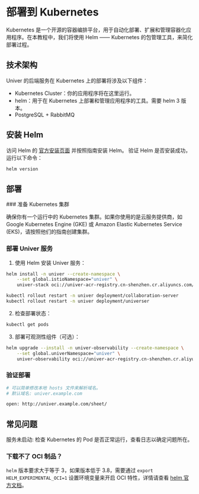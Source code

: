 
# 部署到 Kubernetes

<BadgeGroup values={[UniverTypes.GENERAL]} value={UniverTypes.GENERAL} />

Kubernetes 是一个开源的容器编排平台，用于自动化部署、扩展和管理容器化应用程序。在本教程中，我们将使用 Helm —— Kubernetes 的包管理工具，来简化部署过程。

## 技术架构

Univer 的后端服务在 Kubernetes 上的部署将涉及以下组件：

- Kubernetes Cluster：你的应用程序将在这里运行。
- helm：用于在 Kubernetes 上部署和管理应用程序的工具。需要 helm 3 版本。
- PostgreSQL + RabbitMQ

## 安装 Helm

访问 Helm 的 [官方安装页面](https://helm.sh/docs/intro/install/)  并按照指南安装 Helm。
验证 Helm 是否安装成功，运行以下命令：

```bash
helm version
```

## 部署

<Steps>
  ### 准备 Kubernetes 集群

  确保你有一个运行中的 Kubernetes 集群。如果你使用的是云服务提供商，如 Google Kubernetes Engine (GKE) 或 Amazon Elastic Kubernetes Service (EKS)，请按照他们的指南创建集群。

  ### 部署 Univer 服务

  1. 使用 Helm 安装 Univer 服务：

  ```bash
  helm install -n univer --create-namespace \
      --set global.istioNamespace="univer" \
      univer-stack oci://univer-acr-registry.cn-shenzhen.cr.aliyuncs.com/helm-charts/univer-stack

  kubectl rollout restart -n univer deployment/collaboration-server
  kubectl rollout restart -n univer deployment/universer
  ```

  2. 检查部署状态：

  ```bash
  kubectl get pods
  ```

  3. 部署可观测性组件（可选）：
  ```bash
  helm upgrade --install -n univer-observability --create-namespace \
      --set global.univerNamespace="univer" \
      univer-observability oci://univer-acr-registry.cn-shenzhen.cr.aliyuncs.com/helm-charts/univer-observability
  ```

  ### 验证部署

  ```bash
  # 可以简单修改本地 hosts 文件来解析域名。
  # 默认域名: univer.example.com

  open: http://univer.example.com/sheet/
  ```
</Steps>

## 常见问题

服务未启动: 检查 Kubernetes 的 Pod 是否正常运行，查看日志以确定问题所在。

### 下载不了 OCI 制品？

`helm` 版本要求大于等于 3，如果版本低于 3.8，需要通过 `export HELM_EXPERIMENTAL_OCI=1` 设置环境变量来开启 OCI 特性，详情请查看 [helm 官方文档](https://helm.sh/zh/docs/topics/registries/)。